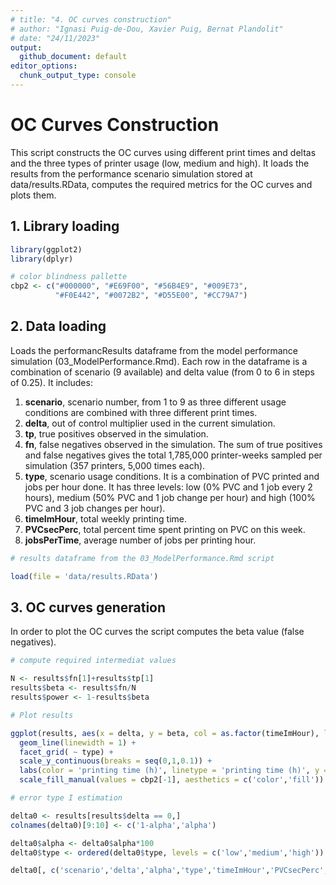 ```yaml
---
# title: "4. OC curves construction"
# author: "Ignasi Puig-de-Dou, Xavier Puig, Bernat Plandolit"
# date: "24/11/2023"
output:
  github_document: default
editor_options:
  chunk_output_type: console
---
```


# OC Curves Construction

This script constructs the OC curves using different print times and deltas 
and the three types of printer usage (low, medium and high). It loads the results
from the performance scenario simulation stored at data/results.RData, computes 
the required metrics for the OC curves and plots them. 

## 1. Library loading

```r

library(ggplot2)
library(dplyr)

# color blindness pallette
cbp2 <- c("#000000", "#E69F00", "#56B4E9", "#009E73",
          "#F0E442", "#0072B2", "#D55E00", "#CC79A7")

```

## 2. Data loading

Loads the performancResults dataframe from the model performance simulation 
(03_ModelPerformance.Rmd). Each row in the dataframe is a combination of scenario
(9 available) and delta value (from 0 to 6 in steps of 0.25). It includes:

 1. **scenario**, scenario number, from 1 to 9 as three different usage conditions are combined with three different print times.
 2. **delta**, out of control multiplier used in the current simulation.
 3. **tp**, true positives observed in the simulation.
 4. **fn**, false negatives observed in the simulation. The sum of true positives and false negatives gives the total 1,785,000
    printer-weeks sampled per simulation (357 printers, 5,000 times each).
 5. **type**, scenario usage conditions. It is a combination of PVC printed and jobs per hour done. It has three levels: low (0% PVC and 1 job every 2 hours), medium (50% PVC and 1 job change per hour) and high (100% PVC and 3 job changes per hour).
 6.   **timeImHour**, total weekly printing time.
 7. **PVCsecPerc**, total percent time spent printing on PVC on this week.
 8. **jobsPerTime**, average number of jobs per printing hour.

```r

# results dataframe from the 03_ModelPerformance.Rmd script

load(file = 'data/results.RData')

```

## 3. OC curves generation

In order to plot the OC curves the script computes the beta value (false negatives).

```r

# compute required intermediat values

N <- results$fn[1]+results$tp[1]
results$beta <- results$fn/N
results$power <- 1-results$beta

# Plot results

ggplot(results, aes(x = delta, y = beta, col = as.factor(timeImHour), lty = as.factor(timeImHour)))+
  geom_line(linewidth = 1) +
  facet_grid( ~ type) +
  scale_y_continuous(breaks = seq(0,1,0.1)) +
  labs(color = 'printing time (h)', linetype = 'printing time (h)', y = 'false negatives', x = expression(paste(delta[0]))) +
  scale_fill_manual(values = cbp2[-1], aesthetics = c('color','fill')) 

# error type I estimation

delta0 <- results[results$delta == 0,]
colnames(delta0)[9:10] <- c('1-alpha','alpha')

delta0$alpha <- delta0$alpha*100
delta0$type <- ordered(delta0$type, levels = c('low','medium','high'))

delta0[, c('scenario','delta','alpha','type','timeImHour','PVCsecPerc','jobsPerTime')]

```

